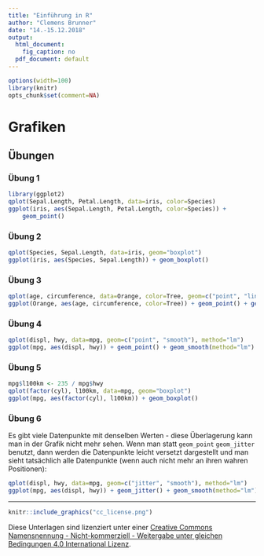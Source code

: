 ```yaml
---
title: "Einführung in R"
author: "Clemens Brunner"
date: "14.-15.12.2018"
output:
  html_document:
    fig_caption: no
  pdf_document: default
---
```


```r
options(width=100)
library(knitr)
opts_chunk$set(comment=NA)
```

# Grafiken

## Übungen
### Übung 1
```r
library(ggplot2)
qplot(Sepal.Length, Petal.Length, data=iris, color=Species)
ggplot(iris, aes(Sepal.Length, Petal.Length, color=Species)) +
    geom_point()
```

### Übung 2
```r
qplot(Species, Sepal.Length, data=iris, geom="boxplot")
ggplot(iris, aes(Species, Sepal.Length)) + geom_boxplot()
```


### Übung 3
```r
qplot(age, circumference, data=Orange, color=Tree, geom=c("point", "line"))
ggplot(Orange, aes(age, circumference, color=Tree)) + geom_point() + geom_line()
```


### Übung 4
```r
qplot(displ, hwy, data=mpg, geom=c("point", "smooth"), method="lm")
ggplot(mpg, aes(displ, hwy)) + geom_point() + geom_smooth(method="lm")
```


### Übung 5
```r
mpg$l100km <- 235 / mpg$hwy
qplot(factor(cyl), l100km, data=mpg, geom="boxplot")
ggplot(mpg, aes(factor(cyl), l100km)) + geom_boxplot()
```


### Übung 6
Es gibt viele Datenpunkte mit denselben Werten - diese Überlagerung kann man in der Grafik nicht mehr sehen. Wenn man statt `geom_point` `geom_jitter` benutzt, dann werden die Datenpunkte leicht versetzt dargestellt und man sieht tatsächlich alle Datenpunkte (wenn auch nicht mehr an ihren wahren Positionen):

```r
qplot(displ, hwy, data=mpg, geom=c("jitter", "smooth"), method="lm")
ggplot(mpg, aes(displ, hwy)) + geom_jitter() + geom_smooth(method="lm")
```

---

```r
knitr::include_graphics("cc_license.png")
```

Diese Unterlagen sind lizenziert unter einer [Creative Commons Namensnennung - Nicht-kommerziell - Weitergabe unter gleichen Bedingungen 4.0 International Lizenz](http://creativecommons.org/licenses/by-nc-sa/4.0/).